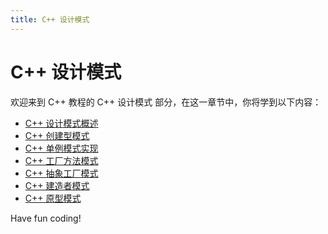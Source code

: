 ```yaml
---
title: C++ 设计模式
---
```


# C++ 设计模式

欢迎来到 C++ 教程的 C++ 设计模式 部分，在这一章节中，你将学到以下内容：

- [C++ 设计模式概述](./0-overview-of-cpp-design-patterns.mdx)
- [C++ 创建型模式](./1-cpp-creational-mode.mdx)
- [C++ 单例模式实现](./2-cpp-singleton-mode-implementation.mdx)
- [C++ 工厂方法模式](./3-cpp-factory-method-pattern.mdx)
- [C++ 抽象工厂模式](./4-cpp-abstract-factory-pattern.mdx)
- [C++ 建造者模式](./5-cpp-builder-pattern.mdx)
- [C++ 原型模式](./6-cpp-prototype-mode.mdx)

Have fun coding!